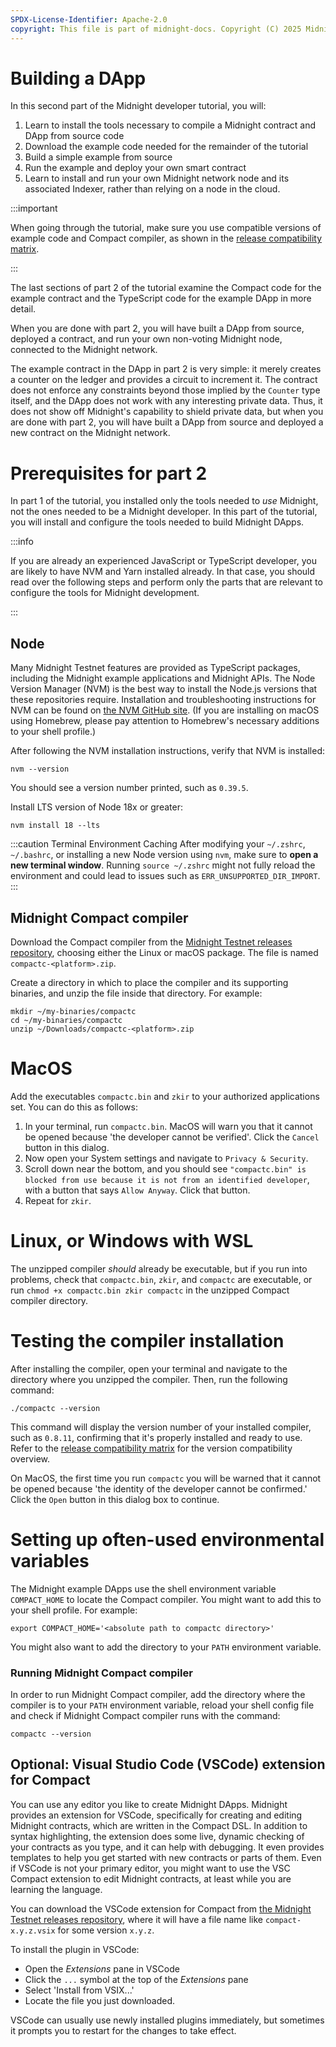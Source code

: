 ```yaml
---
SPDX-License-Identifier: Apache-2.0
copyright: This file is part of midnight-docs. Copyright (C) 2025 Midnight Foundation. Licensed under the Apache License, Version 2.0 (the "License"); You may not use this file except in compliance with the License. You may obtain a copy of the License at http://www.apache.org/licenses/LICENSE-2.0 Unless required by applicable law or agreed to in writing, software distributed under the License is distributed on an "AS IS" BASIS, WITHOUT WARRANTIES OR CONDITIONS OF ANY KIND, either express or implied. See the License for the specific language governing permissions and limitations under the License.
---
```


# Building a DApp

In this second part of the Midnight developer tutorial, you will:

1. Learn to install the tools necessary to compile a Midnight contract
   and DApp from source code
2. Download the example code needed for the remainder of the tutorial
3. Build a simple example from source
4. Run the example and deploy your own smart contract
5. Learn to install and run your own Midnight network node and its
   associated Indexer, rather than relying on a node in the
   cloud.

:::important

When going through the tutorial, make sure you use compatible versions of
example code and Compact compiler, as shown in the [release compatibility matrix](../../../relnotes/comp-matrix).


:::


The last sections of part 2 of the tutorial examine the Compact code for the
example contract and the TypeScript code for the example DApp in more
detail.

When you are done with part 2, you will have built a DApp from source,
deployed a contract, and run your own non-voting Midnight node,
connected to the Midnight network.

The example contract in the DApp in part 2 is very simple: it merely
creates a counter on the ledger and provides a circuit to increment it.
The contract does not enforce any constraints beyond those implied by
the `Counter` type itself, and the DApp does not work with any
interesting private data.  Thus, it does not show off Midnight's
capability to shield private data, but when you are done with part 2,
you will have built a DApp from source and deployed a new contract on
the Midnight network.

# Prerequisites for part 2

In part 1 of the tutorial, you installed only the tools needed to
*use* Midnight, not the ones needed to be a Midnight developer.  In
this part of the tutorial, you will install and configure the tools
needed to build Midnight DApps.

:::info

If you are already an experienced JavaScript or TypeScript developer,
you are likely to have NVM and Yarn installed already.  In that case,
you should read over the following steps and perform only the parts
that are relevant to configure the tools for Midnight development.

:::

## Node

Many Midnight Testnet features are provided as TypeScript packages,
including the Midnight example applications and Midnight APIs.  The
Node Version Manager (NVM) is the best way to
install the Node.js versions that these repositories require.
Installation and troubleshooting instructions for NVM can be found on
[the NVM GitHub site](https://github.com/nvm-sh/nvm#installing-and-updating).
(If you are installing on macOS using Homebrew, please pay attention
to Homebrew's necessary additions to your shell profile.)

After following the NVM installation instructions, verify that NVM is
installed:

```shell
nvm --version
```

You should see a version number printed, such as `0.39.5`.

Install LTS version of Node 18x or greater: 

```
nvm install 18 --lts
```

:::caution Terminal Environment Caching
After modifying your `~/.zshrc`, `~/.bashrc`, or installing a new Node version using `nvm`, make sure to **open a new terminal window**. Running `source ~/.zshrc` might not fully reload the environment and could lead to issues such as `ERR_UNSUPPORTED_DIR_IMPORT`.
:::

## Midnight Compact compiler

Download the Compact compiler from
the [Midnight Testnet releases repository](../../../relnotes/overview),
choosing either the Linux or macOS package.  The file is named
`compactc-<platform>.zip`.

Create a directory in which to place the compiler and its supporting
binaries, and unzip the file inside that directory.  For example:

```shell
mkdir ~/my-binaries/compactc
cd ~/my-binaries/compactc
unzip ~/Downloads/compactc-<platform>.zip
```

# MacOS

Add the executables `compactc.bin` and `zkir` to your authorized applications set.  You can do this as follows:

1. In your terminal, run `compactc.bin`. MacOS will warn you that it cannot be opened because 'the developer cannot be verified'.  Click the `Cancel` button in this dialog.
2. Now open your System settings and navigate to `Privacy & Security`.
3. Scroll down near the bottom, and you should see `"compactc.bin" is blocked from use because it is not from an identified developer`, with a button that says `Allow Anyway`.  Click that button.
4. Repeat for `zkir`.

# Linux, or Windows with WSL

The unzipped compiler *should* already be executable, but if you run into problems, check that `compactc.bin`, `zkir`, and `compactc` are executable, or run `chmod +x compactc.bin zkir compactc` in the unzipped Compact compiler directory.

# Testing the compiler installation

After installing the compiler, open your terminal and navigate to the directory where you unzipped the compiler. Then, run the following command:

```shell
./compactc --version
```

This command will display the version number of your installed compiler, such as `0.8.11`, confirming that it's properly installed and ready to use. Refer to the [release compatibility matrix](../../../relnotes/comp-matrix) for the version compatibility overview.

On MacOS, the first time you run `compactc` you will be warned that it cannot be opened because 'the identity of the developer cannot be confirmed.' Click the `Open` button in this dialog box to continue.

# Setting up often-used environmental variables

The Midnight example DApps use the shell environment variable
`COMPACT_HOME` to locate the Compact compiler.  You might want to add
this to your shell profile.  For example:

```shell
export COMPACT_HOME='<absolute path to compactc directory>'
```

You might also want to add the directory to your `PATH` environment variable.

### Running Midnight Compact compiler

In order to run Midnight Compact compiler, add the directory where the compiler is to your `PATH` environment variable, reload your shell config file and check if Midnight Compact compiler runs with the command:

```shell
compactc --version
```

## Optional: Visual Studio Code (VSCode) extension for Compact

You can use any editor you like to create Midnight DApps.
Midnight provides an extension for VSCode, specifically for creating
and editing Midnight contracts, which are written in the Compact DSL.  In addition to syntax
highlighting, the extension does some live, dynamic checking of your
contracts as you type, and it can help with debugging.  It even
provides templates to help you get started with new contracts or parts
of them.  Even if VSCode is not your primary editor, you might want to
use the VSC Compact extension to edit Midnight contracts, at least while
you are learning the language.

You can download the VSCode extension for Compact from
[the Midnight Testnet releases repository](../../../relnotes/overview),
where it will have a file name like `compact-x.y.z.vsix` for some version `x.y.z`.

To install the plugin in VSCode:
- Open the *Extensions* pane in VSCode
- Click the `...` symbol at the top of the *Extensions* pane
- Select 'Install from VSIX...'
- Locate the file you just downloaded.

VSCode can usually use newly installed plugins immediately, but
sometimes it prompts you to restart for the changes to take effect.

